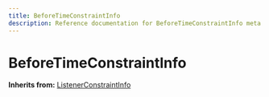 ```yaml
---
title: BeforeTimeConstraintInfo
description: Reference documentation for BeforeTimeConstraintInfo meta class
---
```



# BeforeTimeConstraintInfo

**Inherits from:** [ListenerConstraintInfo](/classes/listenerconstraintinfo)

<ClassDetails file="/db/classes/BeforeTimeConstraintInfo.a9ca7628e8b2.json" />
